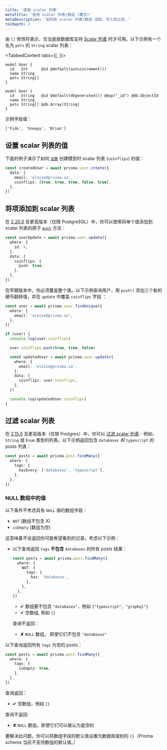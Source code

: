 ```yaml
---
title: '使用 scalar 列表'
metaTitle: '使用 scalar 列表/数组 (概念)'
metaDescription: '如何按 scalar 列表/数组 读取、写入和过滤。'
tocDepth: 2
---
```


<TopBlock>

由 `[]` 修饰符表示，仅当底层数据库支持 [Scalar 列表](../../../../../reference/api-reference/prisma-schema-reference#-modifier) <span class="api"></span> 时才可用。以下示例有一个名为 `pets` 的 `String` scalar 列表：

<TabbedContent tabs={[<FileWithIcon text="Relational databases" icon="database"/>, <FileWithIcon text="MongoDB" icon="database"/>]}>
<tab>

```prisma highlight=4;normal
model User {
  id   Int      @id @default(autoincrement())
  name String
  pets String[]
}
```

</tab>
<tab>

```prisma highlight=4;normal
model User {
  id   String   @id @default(dbgenerated()) @map("_id") @db.ObjectId
  name String
  pets String[] @db.Array(String)
}
```

</tab>
</TabbedContent>

示例字段值：

```json5
['Fido', 'Snoopy', 'Brian']
```

</TopBlock>

## 设置 scalar 列表的值

下面的例子演示了如何 [`设置`](../../../../reference/api-reference/prisma-client-reference#set-1) <span class="api"></span>  创建模型时 scalar 列表 (`coinflips`) 的值：

```ts
const createdUser = await prisma.user.create({
  data: {
    email: 'eloise@prisma.io',
    coinflips: [true, true, true, false, true],
  },
})
```

## 将项添加到 scalar 列表

在 [2.20.0](https://github.com/prisma/prisma/releases/2.20.0) 及更高版本（仅限 PostgreSQL）中，你可以使用将单个值添加到 scalar 列表的原子 [`push`](../../../../reference/api-reference/prisma-client-reference#push) <span class="api"></span> 方法：

```ts
const userUpdate = await prisma.user.update({
  where: {
    id: 9,
  },
  data: {
    coinflips: {
      push: true,
    },
  },
})
```

在早期版本中，你必须覆盖整个值。以下示例查询用户，用 `push()` 添加三个新的硬币翻转值，并在 `update` 中覆盖 `coinflips` 字段 ：

```ts
const user = await prisma.user.findUnique({
  where: {
    email: 'eloise@prisma.io',
  },
})

if (user) {
  console.log(user.coinflips)

  user.coinflips.push(true, true, false)

  const updatedUser = await prisma.user.update({
    where: {
      email: 'eloise@prisma.io',
    },
    data: {
      coinflips: user.coinflips,
    },
  })

  console.log(updatedUser.coinflips)
}
```

## 过滤 scalar 列表

在 [2.15.0](https://github.com/prisma/prisma/releases/2.15.0) 及更高版本（仅限 Postgres）中，你可以 [过滤 scalar 列表](../../../../reference/api-reference/prisma-client-reference#scalar-list-filters) <span class="api"></span> - 例如， `String` 或 `Enum` 类型的列表。以下示例返回包含 `databases` _和_ `typescript` 的 posts 列表：

```ts
const posts = await prisma.post.findMany({
  where: {
    tags: {
      hasEvery: ['databases', 'typescript'],
    },
  },
})
```

### <inlinecode>NULL</inlinecode> 数组中的值

以下条件不考虑具有 `NULL` 值的数组字段：

- `NOT` (数组不包含 X)
- `isEmpty` (数组为空)

这意味着不会返回你可能希望看到的记录。考虑以下示例：

- 以下查询返回 `tags` **不包含** `databases` 的所有 posts 结果：

  ```ts
  const posts = await prisma.post.findMany({
    where: {
      NOT: {
        tags: {
          has: 'databases',
        },
      },
    },
  })
  ```

  - ✔ 数组要不包含 `"databases"`，例如 `{"typescript", "graphql"}`
  - ✔ 空数组, 例如 `{}`

  查询不返回：

  - ✘ `NULL` 数组， 即使它们不包含 `"databases"`

以下查询返回所有 `tags` 为空的 posts：

```ts
const posts = await prisma.post.findMany({
  where: {
    tags: {
      isEmpty: true,
    },
  },
})
```

查询返回：

- ✔ 空数组，例如 `{}`

查询不返回:

- ✘ `NULL` 数组，即使它们可以被认为是空的

要解决此问题，你可以将数组字段的默认值设置为数据库级别的 `{}`（Prisma schema 当前不支持数组的默认值。）